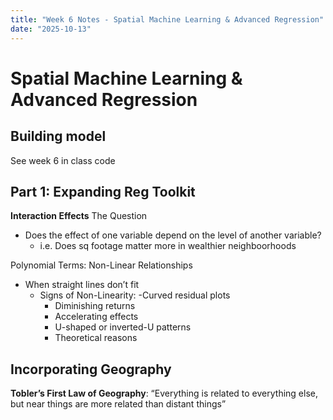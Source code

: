 ```yaml
---
title: "Week 6 Notes - Spatial Machine Learning & Advanced Regression"
date: "2025-10-13"
---
```


# Spatial Machine Learning & Advanced Regression

## Building model

See week 6 in class code

## Part 1: Expanding Reg Toolkit

**Interaction Effects**
The Question

- Does the effect of one variable depend on the level of another variable?
  - i.e. Does sq footage matter more in wealthier neighboorhoods

Polynomial Terms: Non-Linear Relationships

- When straight lines don't fit
  - Signs of Non-Linearity:
    -Curved residual plots
    - Diminishing returns
    - Accelerating effects
    - U-shaped or inverted-U patterns
    - Theoretical reasons

## Incorporating Geography

**Tobler's First Law of Geography**:
“Everything is related to everything else, but near things are more related than distant things”




